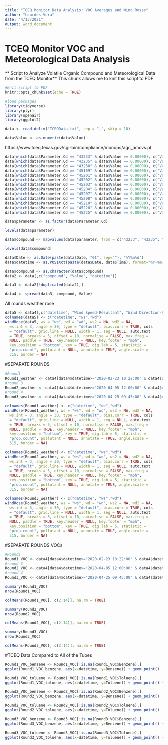 ---
title: "TCEQ Monitor Data Analysis: VOC Averages and Wind Roses"
author: "Lourdes Vera"
date: "4/13/2021"
output: word_document
---
# TCEQ Monitor VOC and Meteorological Data Analysis
** Script to Analyze Volatile Organic Compound and Meteorological Data from the TCEQ Monitor** 
This chunk allows me to knit this script to PDF
```{r setup, include=FALSE}
#Knit script to PDF
knitr::opts_chunk$set(echo = TRUE)

```
```{r}
#load packages
library(tidyverse)
library(plyr)
library(openair)
library(ggplot2)
```
```{r}
data <- read.delim("TCEQData.txt", sep = ",", skip = 10)
```
```{r}
data$Value <- as.numeric(data$Value)
```
https://www.tceq.texas.gov/cgi-bin/compliance/monops/agc_amcvs.pl 
```{r}
data[which(data$Parameter.Cd == "43233" & data$Value == 0.00000), c("Value")] <- (0.05/2)
data[which(data$Parameter.Cd == "43235" & data$Value == 0.00000), c("Value")] <- (0.04/2)
data[which(data$Parameter.Cd == "43238" & data$Value == 0.00000), c("Value")] <- (0.04/2)
data[which(data$Parameter.Cd == "45109" & data$Value == 0.00000), c("Value")] <- (0.05/2)
data[which(data$Parameter.Cd == "45201" & data$Value == 0.00000), c("Value")] <- (0.07/2)
data[which(data$Parameter.Cd == "45202" & data$Value == 0.00000), c("Value")] <- (0.06/2)
data[which(data$Parameter.Cd == "45203" & data$Value == 0.00000), c("Value")] <- (0.05/2)
data[which(data$Parameter.Cd == "45204" & data$Value == 0.00000), c("Value")] <- (0.05/2)
data[which(data$Parameter.Cd == "45207" & data$Value == 0.00000), c("Value")] <- (0.04/2)
data[which(data$Parameter.Cd == "45208" & data$Value == 0.00000), c("Value")] <- (0.04/2)
data[which(data$Parameter.Cd == "45210" & data$Value == 0.00000), c("Value")] <- (0.04/2)
data[which(data$Parameter.Cd == "45220" & data$Value == 0.00000), c("Value")] <- (0.05/2)
data[which(data$Parameter.Cd == "45225" & data$Value == 0.00000), c("Value")] <- (0.04/2)
```
```{r}
data$parameter <- as.factor(data$Parameter.Cd)
```
```{r}
levels(data$parameter)
```
```{r}
data$compound <- mapvalues(data$parameter, from = c("43233", "43235", "43238", "45109","45201", "45202", "45203", "45204", "45207", "45208", "45210", "45220", "45225", "61101", "61103", "61104"), to = c("n-Octane", "n-Nonane", "n-Decane", "mp-Xylene", "Benzene", "Toluene", "Ethylbenzene", "o-Xylene", "1,3,5-Trimethylbenzene","1,2,4-Trimethylbenzene", "Isopropylbenzene", "Styrene", "1,2,3-Trimethylbenzene", "Wind Speed-Scalar", "Wind Speed-Resultant", "Wind Direction-Resultant"))
```
```{r}
levels(data$compound)
```
```{r}
data$Date <- as.Date(paste(data$Date, "01", sep=""), "%Y%m%d")
data$datetime <- as.POSIXct(paste(data$Date, data$Time), format="%Y-%m-%d %H:%M", tz="America/Chicago")
```
```{r}
data$compound <- as.character(data$compound)
data2 <- data[,c("compound", "Value", "datetime")]
```
```{r}
data3 <- data2[!duplicated(data2),]
```
```{r}
data4 <- spread(data3, compound, Value)
```
All rounds weather rose
```{r}
data5 <- data4[,c("datetime", "Wind Speed-Resultant", "Wind Direction-Resultant")]
colnames(data5) <- c("datetime", "ws","wd")
windRose(data5, ws = "ws", wd = "wd", ws2 = NA, wd2 = NA, 
  ws.int = 3, angle = 30, type = "default", bias.corr = TRUE, cols
  = "default", grid.line = NULL, width = 1, seg = NULL, auto.text 
  = TRUE, breaks = 5, offset = 10, normalise = FALSE, max.freq = 
  NULL, paddle = TRUE, key.header = NULL, key.footer = "mph", 
  key.position = "bottom", key = TRUE, dig.lab = 5, statistic = 
  "prop.count", pollutant = NULL, annotate = TRUE, angle.scale = 
  315, border = NA)
```
#SEPARATE ROUNDS
```{r}
#Round1
Round1_weather <- data4[data4$datetime>="2020-02-23 10:22:00" & data4$datetime<="2020-03-01 15:18:00",c("datetime", "Wind Speed-Resultant", "Wind Direction-Resultant")]
#round 3
Round2_weather <- data4[data4$datetime>="2020-04-05 12:00:00" & data4$datetime<="2020-04-12 16:35:59",c("datetime", "Wind Speed-Resultant", "Wind Direction-Resultant")]
#round 4
Round3_weather <- data4[data4$datetime>="2020-04-25 09:45:00" & data4$datetime<="2020-05-02 08:32:59",c("datetime", "Wind Speed-Resultant", "Wind Direction-Resultant")]
```
```{r}
colnames(Round1_weather) <- c("datetime", "ws","wd")
windRose(Round1_weather, ws = "ws", wd = "wd", ws2 = NA, wd2 = NA, 
  ws.int = 3, angle = 30, type = "default", bias.corr = TRUE, cols
  = "default", grid.line = NULL, width = 1, seg = NULL, auto.text 
  = TRUE, breaks = 5, offset = 10, normalise = FALSE, max.freq = 
  NULL, paddle = TRUE, key.header = NULL, key.footer = "mph", 
  key.position = "bottom", key = TRUE, dig.lab = 5, statistic = 
  "prop.count", pollutant = NULL, annotate = TRUE, angle.scale = 
  315, border = NA)
```
```{r}
colnames(Round2_weather) <- c("datetime", "ws","wd")
windRose(Round2_weather, ws = "ws", wd = "wd", ws2 = NA, wd2 = NA, 
  ws.int = 3, angle = 30, type = "default", bias.corr = TRUE, cols
  = "default", grid.line = NULL, width = 1, seg = NULL, auto.text 
  = TRUE, breaks = 5, offset = 10, normalise = FALSE, max.freq = 
  NULL, paddle = TRUE, key.header = NULL, key.footer = "mph", 
  key.position = "bottom", key = TRUE, dig.lab = 5, statistic = 
  "prop.count", pollutant = NULL, annotate = TRUE, angle.scale = 
  315, border = NA)
```
```{r}
colnames(Round3_weather) <- c("datetime", "ws","wd")
windRose(Round3_weather, ws = "ws", wd = "wd", ws2 = NA, wd2 = NA, 
  ws.int = 3, angle = 30, type = "default", bias.corr = TRUE, cols
  = "default", grid.line = NULL, width = 1, seg = NULL, auto.text 
  = TRUE, breaks = 5, offset = 10, normalise = FALSE, max.freq = 
  NULL, paddle = TRUE, key.header = NULL, key.footer = "mph", 
  key.position = "bottom", key = TRUE, dig.lab = 5, statistic = 
  "prop.count", pollutant = NULL, annotate = TRUE, angle.scale = 
  315, border = NA)
```
#SEPARATE ROUNDS VOCs
```{r}
#Round1
Round1_VOC <- data4[data4$datetime>="2020-02-23 10:22:00" & data4$datetime<="2020-03-01 15:18:00",c("datetime", "n-Octane", "n-Nonane", "n-Decane","mp-Xylene", "Benzene", "Toluene", "Ethylbenzene", "o-Xylene", "1,3,5-Trimethylbenzene","1,2,4-Trimethylbenzene", "Isopropylbenzene", "Styrene", "1,2,3-Trimethylbenzene", "Wind Speed-Resultant", "Wind Direction-Resultant")]
#round 3
Round2_VOC <- data4[data4$datetime>="2020-04-05 12:00:00" & data4$datetime<="2020-04-12 16:35:59",c("datetime", "n-Octane", "n-Nonane", "n-Decane", "mp-Xylene", "Benzene", "Toluene", "Ethylbenzene", "o-Xylene", "1,3,5-Trimethylbenzene","1,2,4-Trimethylbenzene", "Isopropylbenzene", "Styrene", "1,2,3-Trimethylbenzene", "Wind Speed-Resultant", "Wind Direction-Resultant")]
#round 4
Round3_VOC <- data4[data4$datetime>="2020-04-25 09:45:00" & data4$datetime<="2020-05-02 08:32:59",c("datetime", "n-Octane", "n-Nonane", "n-Decane", "mp-Xylene", "Benzene", "Toluene", "Ethylbenzene", "o-Xylene", "1,3,5-Trimethylbenzene","1,2,4-Trimethylbenzene", "Isopropylbenzene", "Styrene", "1,2,3-Trimethylbenzene", "Wind Speed-Resultant", "Wind Direction-Resultant")]
```
```{r}
summary(Round1_VOC)
nrow(Round1_VOC)
```
```{r}
colMeans(Round1_VOC[, c(2:14)], na.rm = TRUE)
```
```{r}
summary(Round2_VOC)
nrow(Round2_VOC)
```
```{r}
colMeans(Round2_VOC[, c(2:14)], na.rm = TRUE)
```
```{r}
summary(Round3_VOC)
nrow(Round3_VOC)
```
```{r}
colMeans(Round3_VOC[, c(2:14)], na.rm = TRUE)
```
#TCEQ Data Compared to All of the Tubes
```{r}
Round1_VOC_benzene <- Round1_VOC[!is.na(Round1_VOC$Benzene),]
ggplot(Round1_VOC_benzene, aes(x=datetime, y=Benzene)) + geom_point() + theme_classic() + geom_hline(yintercept=mean(Round1_VOC_benzene$Benzene), linetype="solid", color = "red") + ggtitle("Round 1: TCEQ Monitor Benzene over Time and Tube Results") + geom_hline(yintercept=0.305, linetype="dashed", color = "blue")+ theme(text=element_text(family="Garamond", size=14)) + xlab("Date") + ylab("Benzene (ppb)")
```
```{r}
Round1_VOC_toluene <- Round1_VOC[!is.na(Round1_VOC$Toluene),]
ggplot(Round1_VOC_toluene, aes(x=datetime, y=Toluene)) + geom_point() + theme_classic()+ geom_hline(yintercept=mean(Round1_VOC_toluene$Toluene), linetype="solid", color = "red") + ggtitle("Round 1:TCEQ Monitor Toluene over Time and Tube Results") + geom_hline(yintercept=0.245, linetype="dashed", color = "blue")+ theme(text=element_text(family="Garamond", size=14)) + xlab("Date") + ylab("Toluene (ppb)")
```
```{r}
Round2_VOC_benzene <- Round2_VOC[!is.na(Round2_VOC$Benzene),]
ggplot(Round2_VOC_benzene, aes(x=datetime, y=Benzene)) + geom_point() + theme_classic() + geom_hline(yintercept=mean(Round1_VOC_benzene$Benzene), linetype="solid", color = "red") + ggtitle("Round 2: TCEQ Monitor Benzene over Time and Tube Results") + geom_hline(yintercept=0.253, linetype="dashed", color = "blue")+ theme(text=element_text(family="Garamond", size=14))+ xlab("Date") + ylab("Benzene (ppb)")
```
```{r}
Round2_VOC_toluene <- Round2_VOC[!is.na(Round2_VOC$Toluene),]
ggplot(Round2_VOC_toluene, aes(x=datetime, y=Toluene)) + geom_point() + theme_classic()+ geom_hline(yintercept=0.194, linetype="solid", color = "red") + ggtitle("Round 2:TCEQ Monitor Toluene over Time and Tube Results") + geom_hline(yintercept=0.203, linetype="dashed", color = "blue")+ theme(text=element_text(family="Garamond", size=14))+ xlab("Date") + ylab("Toluene (ppb)")
```
```{r}
Round3_VOC_benzene <- Round3_VOC[!is.na(Round3_VOC$Benzene),]
ggplot(Round3_VOC_benzene, aes(x=datetime, y=Benzene)) + geom_point() + theme_classic() + geom_hline(yintercept=mean(Round3_VOC_benzene$Benzene), linetype="solid", color = "red") + ggtitle("Round 3: TCEQ Monitor Benzene over Time and Tube Results") + geom_hline(yintercept=0.196, linetype="dashed", color = "blue") + theme(text=element_text(family="Garamond", size=14))+ xlab("Date") + ylab("Benzene (ppb)")
```
```{r}
Round3_VOC_toluene <- Round3_VOC[!is.na(Round3_VOC$Toluene),]
ggplot(Round3_VOC_toluene, aes(x=datetime, y=Toluene)) + geom_point() + theme_classic()+ geom_hline(yintercept=mean(Round3_VOC_toluene$Toluene), linetype="solid", color = "red") + ggtitle("Round 3:TCEQ Monitor Toluene over Time and Tube Results") + geom_hline(yintercept=0.361, linetype="dashed", color = "blue")+ theme(text=element_text(family="Garamond", size=14))+ xlab("Date") + ylab("Toluene (ppb)")
```

